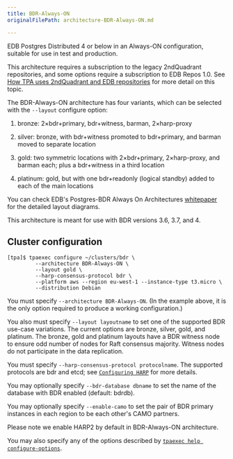 ```yaml
---
title: BDR-Always-ON
originalFilePath: architecture-BDR-Always-ON.md

---
```


EDB Postgres Distributed 4 or below in an Always-ON configuration,
suitable for use in test and production.

This architecture requires a subscription to the legacy 2ndQuadrant
repositories, and some options require a subscription to EDB Repos 1.0.
See [How TPA uses 2ndQuadrant and EDB repositories](reference/2q_and_edb_repositories/)
for more detail on this topic.

The BDR-Always-ON architecture has four variants, which can be
selected with the `--layout` configure option:

1.  bronze: 2×bdr+primary, bdr+witness, barman, 2×harp-proxy

2.  silver: bronze, with bdr+witness promoted to bdr+primary, and barman
    moved to separate location

3.  gold: two symmetric locations with 2×bdr+primary, 2×harp-proxy,
    and barman each; plus a bdr+witness in a third location

4.  platinum: gold, but with one bdr+readonly (logical standby) added to
    each of the main locations

You can check EDB's Postgres-BDR Always On Architectures
[whitepaper](https://www.enterprisedb.com/promote/bdr-always-on-architectures)
for the detailed layout diagrams.

This architecture is meant for use with BDR versions 3.6, 3.7, and 4.

## Cluster configuration

```
[tpa]$ tpaexec configure ~/clusters/bdr \
         --architecture BDR-Always-ON \
         --layout gold \
         --harp-consensus-protocol bdr \
         --platform aws --region eu-west-1 --instance-type t3.micro \
         --distribution Debian
```

You must specify `--architecture BDR-Always-ON`. (In the example
above, it is the only option required to produce a working
configuration.)

You also must specify `--layout layoutname` to set one of the supported BDR
use-case variations. The current options are bronze, silver, gold, and
platinum. The bronze, gold and platinum layouts have a BDR witness node
to ensure odd number of nodes for Raft consensus majority. Witness nodes do
not participate in the data replication.

You must specify `--harp-consensus-protocol protocolname`. The supported
protocols are bdr and etcd; see [`Configuring HARP`](reference/harp/) for more details.

You may optionally specify `--bdr-database dbname` to set the name of
the database with BDR enabled (default: bdrdb).

You may optionally specify `--enable-camo` to set the pair of BDR
primary instances in each region to be each other's CAMO partners.

Please note we enable HARP2 by default in BDR-Always-ON architecture.

You may also specify any of the options described by
[`tpaexec help configure-options`](tpaexec-configure/).

